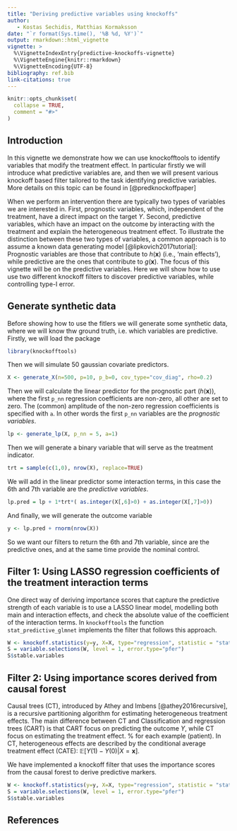 ```yaml
---
title: "Deriving predictive variables using knockoffs"
author: 
   - Kostas Sechidis, Matthias Kormaksson
date: "`r format(Sys.time(), '%B %d, %Y')`"
output: rmarkdown::html_vignette
vignette: >
  %\VignetteIndexEntry{predictive-knockoffs-vignette}
  %\VignetteEngine{knitr::rmarkdown}
  %\VignetteEncoding{UTF-8}
bibliography: ref.bib
link-citations: true
---
```


```r
knitr::opts_chunk$set(
  collapse = TRUE,
  comment = "#>"
)
```

## Introduction

In this vignette we demonstrate how we can use knockofftools to identify variables that modify the treatment effect. In particular firstly we will introduce what predictive variables are, and then we will present various knockoff based filter tailored to the task identifying predictive variables. More details on this topic can be found in [@predknockoffpaper] 

When we perform an intervention there are typically two types of variables we are interested in. First, prognostic variables, which, independent of the treatment, have a direct impact on the target $Y.$ Second, predictive variables, which have an impact on the outcome by interacting with the treatment and explain the heterogeneous treatment effect. To illustrate the distinction between these two types of variables, a common approach is to assume a known data generating model [@lipkovich2017tutorial]:
\begin{align}
\mathbb{E}(Y| {X} = \mathbf{x} ,T = t) = h(\mathbf{x}) + g(\mathbf{x})t. 
\end{align}
Prognostic variables are those that contribute to $h(\mathbf{x})$ (i.e., ‘main effects’), while predictive are the ones that contribute to $g(\mathbf{x})$. The focus of this vignette will be on the predictive variables. Here we will show how to use use two different knockoff filters to discover predictive variables, while controlling type-I error. 

## Generate synthetic data
Before showing how to use the fitlers we will generate some synthetic data, where we will know thw ground truth, i.e. which variables are predictive. Firstly, we will load the package
```r
library(knockofftools)
```
Then we will simulate 50 gaussian covariate predictors. 
```r
X <- generate_X(n=500, p=10, p_b=0, cov_type="cov_diag", rho=0.2)
```
Then we will calculate the linear predictor for the prognostic part ($h(\mathbf{x})$), where the first `p_nn` regression coefficients are non-zero, all other are set to zero. The (common) amplitude of the non-zero regression coefficients is specified with `a`. In other words the first `p_nn` variables are the *prognostic variables*.
```r
lp <- generate_lp(X, p_nn = 5, a=1)
```
Then we will generate a binary variable that will serve as the treatment indicator.
```r
trt = sample(c(1,0), nrow(X), replace=TRUE)
```
We will add in the linear predictor some interaction terms, in this case the 6th and 7th variable are the *predictive variables*.
```r
lp.pred = lp + 1*trt*( as.integer(X[,6]>0) + as.integer(X[,7]>0))
```
And finally, we will generate the outcome variable
```r
y <- lp.pred + rnorm(nrow(X))
```

So we want our filters to return the 6th and 7th variable, since are the predictive ones, and at the same time provide the nominal control.

## Filter 1: Using LASSO regression coefficients of the treatment interaction terms
One direct way of deriving importance scores that capture the predictive strength of each variable is to use a LASSO linear model, modelling both main and interaction effects, and check the absolute value of the coefficient of the interaction terms. In `knockofftools` the function `stat_predictive_glmnet` implements the filter that follows this approach. 

```r
W <- knockoff.statistics(y=y, X=X, type="regression", statistic = "stat_predictive_glmnet", trt=trt, M=31)
S = variable.selections(W, level = 1, error.type="pfer")
S$stable.variables
```
## Filter 2: Using importance scores derived from causal forest
Causal trees (CT), introduced by Athey and Imbens [@athey2016recursive],  is a recursive partitioning algorithm for estimating heterogeneous treatment effects. The main difference between CT and Classification and regression trees (CART) is that CART focus on predicting the outcome $Y,$ while CT focus on estimating the treatment effect. % for each example (patient). In CT, heterogeneous effects are described by the conditional average treatment effect (CATE):  $\mathbb{E} \left[ Y(1) - Y(0)| {X} = \mathbf{x}\right]$. 

We have implemented a knockoff filter that uses the importance scores from the causal forest to derive predictive markers.

```r
W <- knockoff.statistics(y=y, X=X, type="regression", statistic = "stat_predictive_causal_forest", trt=trt, M=31)
S = variable.selections(W, level = 1, error.type="pfer")
S$stable.variables
```

## References
